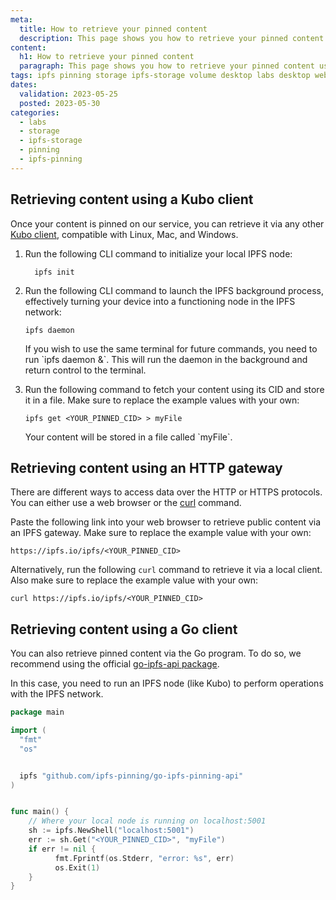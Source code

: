 ```yaml
---
meta:
  title: How to retrieve your pinned content
  description: This page shows you how to retrieve your pinned content using different methods
content:
  h1: How to retrieve your pinned content
  paragraph: This page shows you how to retrieve your pinned content using different methods
tags: ipfs pinning storage ipfs-storage volume desktop labs desktop web3 gateway kubo
dates:
  validation: 2023-05-25
  posted: 2023-05-30
categories:
  - labs
  - storage
  - ipfs-storage
  - pinning
  - ipfs-pinning
---
```


## Retrieving content using a Kubo client

Once your content is pinned on our service, you can retrieve it via any other [Kubo client](/labs/ipfs-pinning/api-cli/ipfs-cli/), compatible with Linux, Mac, and Windows.

1. Run the following CLI command to initialize your local IPFS node:

    ```
      ipfs init
    ```

2. Run the following CLI command to launch the IPFS background process, effectively turning your device into a functioning node in the IPFS network:

    ```
    ipfs daemon
    ```

    <Message type="tip">
        If you wish to use the same terminal for future commands, you need to run `ipfs daemon &`. This will run the daemon in the background and return control to the terminal.
    </Message>

3. Run the following command to fetch your content using its CID and store it in a file. Make sure to replace the example values with your own: 

    ```
    ipfs get <YOUR_PINNED_CID> > myFile
    ```
    <Message type="note">
        Your content will be stored in a file called `myFile`.
    </Message>

## Retrieving content using an HTTP gateway

There are different ways to access data over the HTTP or HTTPS protocols. You can either use a web browser or the [curl](https://curl.se/) command.

Paste the following link into your web browser to retrieve public content via an IPFS gateway. Make sure to replace the example value with your own:

```
https://ipfs.io/ipfs/<YOUR_PINNED_CID>
```

Alternatively, run the following `curl` command to retrieve it via a local client. Also make sure to replace the example value with your own:

```
curl https://ipfs.io/ipfs/<YOUR_PINNED_CID>
```

## Retrieving content using a Go client

You can also retrieve pinned content via the Go program. To do so, we recommend using the official [go-ipfs-api package](https://github.com/ipfs/go-ipfs-api).

In this case, you need to run an IPFS node (like Kubo) to perform operations with the IPFS network.

```go
package main

import (
  "fmt"
  "os"


  ipfs "github.com/ipfs-pinning/go-ipfs-pinning-api"
)


func main() {
	// Where your local node is running on localhost:5001
	sh := ipfs.NewShell("localhost:5001")
	err := sh.Get("<YOUR_PINNED_CID>", "myFile")
	if err != nil {
          fmt.Fprintf(os.Stderr, "error: %s", err)
          os.Exit(1)
	}
}
```